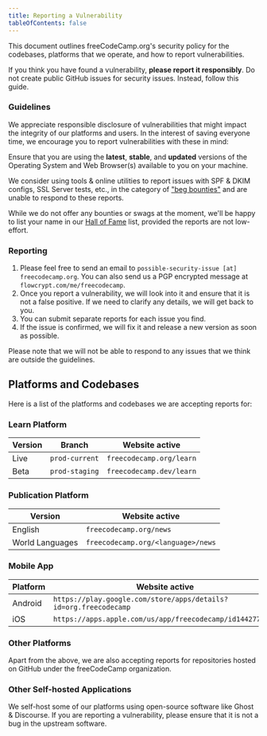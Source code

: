 ```yaml
---
title: Reporting a Vulnerability
tableOfContents: false
---
```



This document outlines freeCodeCamp.org's security policy for the codebases, platforms that we operate, and how to report vulnerabilities.

<Aside type='danger' title='Security is important to us'>

If you think you have found a vulnerability, **please report it responsibly**. Do not create public GitHub issues for security issues. Instead, follow this guide.

</Aside>

### Guidelines

We appreciate responsible disclosure of vulnerabilities that might impact the integrity of our platforms and users. In the interest of saving everyone time, we encourage you to report vulnerabilities with these in mind:

<Card title="Versions" icon="information">

Ensure that you are using the **latest**, **stable**, and **updated** versions of the Operating System and Web Browser(s) available to you on your machine.

</Card>

<Card title="Beg Bounties" icon="warning">

We consider using tools & online utilities to report issues with SPF & DKIM configs, SSL Server tests, etc., in the category of ["beg bounties"](https://www.troyhunt.com/beg-bounties) and are unable to respond to these reports.

</Card>

<Card title="Hall of Fame" icon="rocket">

While we do not offer any bounties or swags at the moment, we'll be happy to list your name in our [Hall of Fame](/security-hall-of-fame/) list, provided the reports are not low-effort.

</Card>

### Reporting

<Steps>

1. Please feel free to send an email to `possible-security-issue [at] freecodecamp.org`. You can also send us a PGP encrypted message at `flowcrypt.com/me/freecodecamp`.
2. Once you report a vulnerability, we will look into it and ensure that it is not a false positive. If we need to clarify any details, we will get back to you.
3. You can submit separate reports for each issue you find.
4. If the issue is confirmed, we will fix it and release a new version as soon as possible.

</Steps>

Please note that we will not be able to respond to any issues that we think are outside the guidelines.

## Platforms and Codebases

Here is a list of the platforms and codebases we are accepting reports for:

### Learn Platform

| Version | Branch         | Website active           |
| ------- | -------------- | ------------------------ |
| Live    | `prod-current` | `freecodecamp.org/learn` |
| Beta    | `prod-staging` | `freecodecamp.dev/learn` |

### Publication Platform

| Version         | Website active                     |
| --------------- | ---------------------------------- |
| English         | `freecodecamp.org/news`            |
| World Languages | `freecodecamp.org/<language>/news` |

### Mobile App

| Platform | Website active                                                   |
| -------- | ---------------------------------------------------------------- |
| Android  | `https://play.google.com/store/apps/details?id=org.freecodecamp` |
| iOS      | `https://apps.apple.com/us/app/freecodecamp/id1442777773`        |

### Other Platforms

Apart from the above, we are also accepting reports for repositories hosted on GitHub under the freeCodeCamp organization.

### Other Self-hosted Applications

We self-host some of our platforms using open-source software like Ghost & Discourse. If you are reporting a vulnerability, please ensure that it is not a bug in the upstream software.
